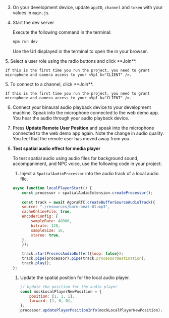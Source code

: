 <PlatformWrapper platform="web">

3. On your development device, update `appID`, `channel` and `token` with your values in `main.js`.

4. Start the dev server

    Execute the following command in the terminal:

    ```bash
    npm run dev
    ```
    Use the Url displayed in the terminal to open the <Vpl k="CLIENT" /> in your browser.

<ProductWrapper product="interactive-live-streaming">
5. Select a user role using the radio buttons and click **Join**.

    If this is the first time you run the project, you need to grant microphone and camera access to your <Vpl k="CLIENT" />.
</ProductWrapper>

<ProductWrapper product="video-calling">
5. To connect to a channel, click **Join**.
    
    If this is the first time you run the project, you need to grant microphone and camera access to your <Vpl k="CLIENT" />.
</ProductWrapper>

6. Connect your binaural audio playback device to your development machine. Speak into the microphone connected to the web demo app. You hear the audio through your audio playback device.

7. Press **Update Remote User Position** and speak into the microphone connected to the web demo app again. Note the change in audio quality. You feel that the remote user has moved away from you.

8. **Test spatial audio effect for media player**

    To test spatial audio using audio files for background sound, accompaniment, and NPC voice, use the following code in your project:

    1. Inject a `SpatialAudioProcessor` into the audio track of a local audio file. 

    ```javascript
    async function localPlayerStart() {
        const processor = spatialAudioExtension.createProcessor();
        
        const track = await AgoraRTC.createBufferSourceAudioTrack({
        source: "./resources/barn-beat-01.mp3",
        cacheOnlineFile: true,
        encoderConfig: {
            sampleRate: 48000,
            bitrate: 128,
            sampleSize: 16,
            stereo: true,
        },
        });

        track.startProcessAudioBuffer({loop: false});
        track.pipe(processor).pipe(track.processorDestination);
        track.play();
    };
    ```

    1. Update the spatial position for the local audio player.

        ```javascript
        // Update the position for the audio player
        const mockLocalPlayerNewPosition = {
            position: [1, 1, 1],
            forward: [1, 0, 0],
        };
        processor.updatePlayerPositionInfo(mockLocalPlayerNewPosition);
        ```
    
</PlatformWrapper>